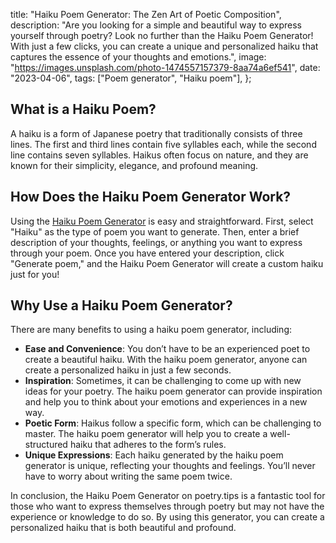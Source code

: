   title: "Haiku Poem Generator: The Zen Art of Poetic Composition",
  description:
    "Are you looking for a simple and beautiful way to express yourself through poetry? Look no further than the Haiku Poem Generator! With just a few clicks, you can create a unique and personalized haiku that captures the essence of your thoughts and emotions.",
  image: "https://images.unsplash.com/photo-1474557157379-8aa74a6ef541",
  date: "2023-04-06",
  tags: ["Poem generator", "Haiku poem"],
};

## What is a Haiku Poem?

A haiku is a form of Japanese poetry that traditionally consists of three lines. The first and third lines contain five syllables each, while the second line contains seven syllables. Haikus often focus on nature, and they are known for their simplicity, elegance, and profound meaning.

## How Does the Haiku Poem Generator Work?

Using the [Haiku Poem Generator](/poem/haiku) is easy and straightforward. First, select "Haiku" as the type of poem you want to generate. Then, enter a brief description of your thoughts, feelings, or anything you want to express through your poem. Once you have entered your description, click "Generate poem," and the Haiku Poem Generator will create a custom haiku just for you!

<CallToAction type="Haiku" />

## Why Use a Haiku Poem Generator?

There are many benefits to using a haiku poem generator, including:

- **Ease and Convenience**: You don’t have to be an experienced poet to create a beautiful haiku. With the haiku poem generator, anyone can create a personalized haiku in just a few seconds.
- **Inspiration**: Sometimes, it can be challenging to come up with new ideas for your poetry. The haiku poem generator can provide inspiration and help you to think about your emotions and experiences in a new way.
- **Poetic Form**: Haikus follow a specific form, which can be challenging to master. The haiku poem generator will help you to create a well-structured haiku that adheres to the form’s rules.
- **Unique Expressions**: Each haiku generated by the haiku poem generator is unique, reflecting your thoughts and feelings. You’ll never have to worry about writing the same poem twice.

In conclusion, the Haiku Poem Generator on poetry.tips is a fantastic tool for those who want to express themselves through poetry but may not have the experience or knowledge to do so. By using this generator, you can create a personalized haiku that is both beautiful and profound.
